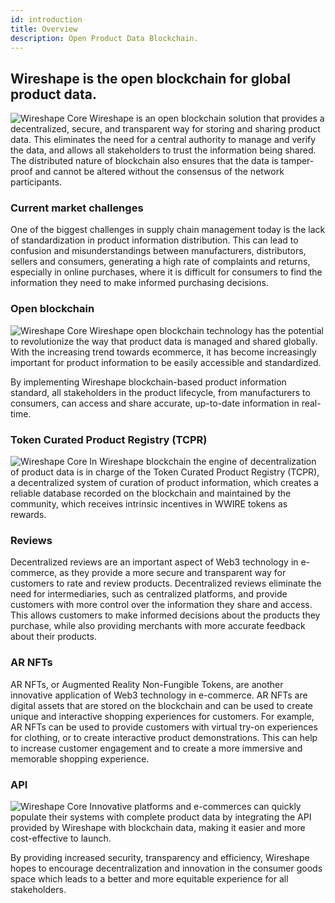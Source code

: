 ---
id: introduction
title: Overview
description: Open Product Data Blockchain.
---
## Wireshape is the open blockchain for global product data.
![Wireshape Core](/img/ws-core-1500x500.jpg)
Wireshape is an open blockchain solution that provides a decentralized, secure, and transparent way for storing and sharing product data. This eliminates the need for a central authority to manage and verify the data, and allows all stakeholders to trust the information being shared. The distributed nature of blockchain also ensures that the data is tamper-proof and cannot be altered without the consensus of the network participants.

### Current market challenges
One of the biggest challenges in supply chain management today is the lack of standardization in product information distribution. This can lead to confusion and misunderstandings between manufacturers, distributors, sellers and consumers, generating a high rate of complaints and returns, especially in online purchases, where it is difficult for consumers to find the information they need to make informed purchasing decisions.

### Open blockchain
![Wireshape Core](/img/open-product-data-blockchain.jpg)
Wireshape open blockchain technology has the potential to revolutionize the way that product data is managed and shared globally. With the increasing trend towards ecommerce, it has become increasingly important for product information to be easily accessible and standardized. 

By implementing Wireshape blockchain-based product information standard, all stakeholders in the product lifecycle, from manufacturers to consumers, can access and share accurate, up-to-date information in real-time.

### Token Curated Product Registry (TCPR) 
![Wireshape Core](/img/wireshape-dapp-white.jpg)
In Wireshape blockchain the engine of decentralization of product data is in charge of the Token Curated Product Registry (TCPR), a decentralized system of curation of product information, which creates a reliable database recorded on the blockchain and maintained by the community, which receives intrinsic incentives in WWIRE tokens as rewards.

### Reviews
Decentralized reviews are an important aspect of Web3 technology in e-commerce, as they provide a more secure and transparent way for customers to rate and review products. Decentralized reviews eliminate the need for intermediaries, such as centralized platforms, and provide customers with more control over the information they share and access. This allows customers to make informed decisions about the products they purchase, while also providing merchants with more accurate feedback about their products.

### AR NFTs
AR NFTs, or Augmented Reality Non-Fungible Tokens, are another innovative application of Web3 technology in e-commerce. AR NFTs are digital assets that are stored on the blockchain and can be used to create unique and interactive shopping experiences for customers. For example, AR NFTs can be used to provide customers with virtual try-on experiences for clothing, or to create interactive product demonstrations. This can help to increase customer engagement and to create a more immersive and memorable shopping experience.

### API
![Wireshape Core](/img/ws-api.jpg)
Innovative platforms and e-commerces can quickly populate their systems with complete product data by integrating the API provided by Wireshape with blockchain data, making it easier and more cost-effective to launch.

By providing increased security, transparency and efficiency, Wireshape hopes to encourage decentralization and innovation in the consumer goods space which leads to a better and more equitable experience for all stakeholders.